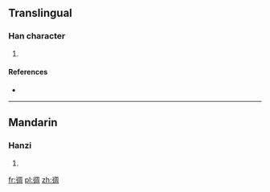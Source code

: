 ==Translingual==

===Han character===
{{Han char|rn=60|rad=彳|as=08|sn=11|four=2722<sub>0</sub>|canj=竹人月土口 (HOBGR)|ids=⿰[[彳]][[周]]}}

# {{defn|Han|sort=彳08}}

====References====
* {{Han ref|kx=0368.190|dkj=10153|dj=0693.010|hdz=20831.040|uh=5F9F|ud=24479|bh=D550|bd=54608}}

----

==Mandarin==

===Hanzi===
{{cmn-hanzi|pin=[[zhōu]] ([[zhou1]]), [[lái]] ([[lai2]]), [[lài]] ([[lai4]])|wg=chou<sup>1</sup>, lai<sup>2</sup>, lai<sup>4</sup>}}

# {{defn|lang=cmn|sort=彳08}}

[[fr:徟]]
[[pl:徟]]
[[zh:徟]]
